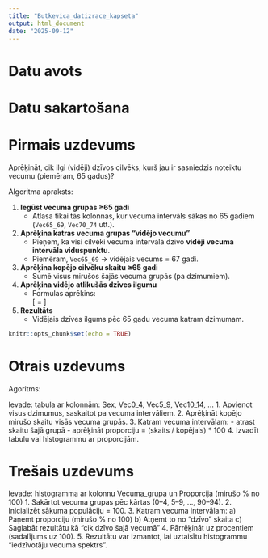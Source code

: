```yaml
---
title: "Butkevica_datizrace_kapseta"
output: html_document
date: "2025-09-12"
---
```


# Datu avots 


# Datu sakartošana



# Pirmais uzdevums
Aprēķināt, cik ilgi (vidēji) dzīvos cilvēks,
kurš jau ir sasniedzis noteiktu vecumu (piemēram, 65 gadus)? 


Algoritma apraksts:

1. **Iegūst vecuma grupas ≥65 gadi**  
   - Atlasa tikai tās kolonnas, kur vecuma intervāls sākas no 65 gadiem (`Vec65_69`, `Vec70_74` utt.).

2. **Aprēķina katras vecuma grupas "vidējo vecumu"**  
   - Pieņem, ka visi cilvēki vecuma intervālā dzīvo **vidēji vecuma intervāla viduspunktu**.  
   - Piemēram, `Vec65_69` → vidējais vecums = 67 gadi.

3. **Aprēķina kopējo cilvēku skaitu ≥65 gadi**  
   - Sumē visus mirušos šajās vecuma grupās (pa dzimumiem).

4. **Aprēķina vidējo atlikušās dzīves ilgumu**  
   - Formulas aprēķins:  
   \[
   \text{Vidējais atlikušais dzīves ilgums} = \frac{\sum (\text{mirušo skaits} \times \text{vidējais vecums grupā}) - 65 \times \text{kopējais skaits}}{\text{kopējais skaits}}
   \]

5. **Rezultāts**  
   - Vidējais dzīves ilgums pēc 65 gadu vecuma katram dzimumam.


```r
knitr::opts_chunk$set(echo = TRUE)
```




# Otrais uzdevums


Agoritms:


Ievade: tabula ar kolonnām: Sex, Vec0_4, Vec5_9, Vec10_14, ...
1. Apvienot visus dzimumus, saskaitot pa vecuma intervāliem.
2. Aprēķināt kopējo mirušo skaitu visās vecuma grupās.
3. Katram vecuma intervālam:
     - atrast skaitu šajā grupā
     - aprēķināt proporciju = (skaits / kopējais) * 100
4. Izvadīt tabulu vai histogrammu ar proporcijām.





# Trešais uzdevums 
Ievade: histogramma ar kolonnu Vecuma_grupa un Proporcija (mirušo % no 100)
1. Sakārtot vecuma grupas pēc kārtas (0–4, 5–9, …, 90–94).
2. Inicializēt sākuma populāciju = 100.
3. Katram vecuma intervālam:
     a) Paņemt proporciju (mirušo % no 100)
     b) Atņemt to no “dzīvo” skaita
     c) Saglabāt rezultātu kā “cik dzīvo šajā vecumā”
4. Pārrēķināt uz procentiem (sadalījums uz 100).
5. Rezultātu var izmantot, lai uztaisītu histogrammu “iedzīvotāju vecuma spektrs”.
